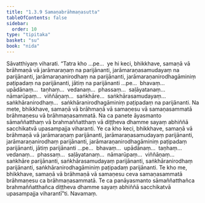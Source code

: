 ```yaml
---
title: "1.3.9 Samaṇabrāhmaṇasutta"
tableOfContents: false
sidebar:
  order: 10
type: "tipitaka"
basket: "su"
book: "nida"
---
```



<DynamicBreadcrumb />

<Division number="29" book="nida" bookNo="12" page="279">

<Paragraph number="198" book="nida">
Sāvatthiyaṃ viharati. “Tatra kho …pe…  ye hi keci, bhikkhave, samaṇā vā brāhmaṇā vā jarāmaraṇaṃ na parijānanti, jarāmaraṇasamudayaṃ na parijānanti, jarāmaraṇanirodhaṃ na parijānanti, jarāmaraṇanirodhagāminiṃ paṭipadaṃ na parijānanti, jātiṃ na parijānanti …pe…  bhavaṃ…  upādānaṃ…  taṇhaṃ…  vedanaṃ…  phassaṃ…  saḷāyatanaṃ…  nāmarūpaṃ…  viññāṇaṃ…  saṅkhāre…  saṅkhārasamudayaṃ…  saṅkhāranirodhaṃ…  saṅkhāranirodhagāminiṃ paṭipadaṃ na parijānanti. Na mete, bhikkhave, samaṇā vā brāhmaṇā vā samaṇesu vā samaṇasammatā brāhmaṇesu vā brāhmaṇasammatā. Na ca panete āyasmanto sāmaññatthaṃ vā brahmaññatthaṃ vā diṭṭheva dhamme sayaṃ abhiññā sacchikatvā upasampajja viharanti.
</Paragraph>

<Paragraph number="199" book="nida">
Ye ca kho keci, bhikkhave, samaṇā vā brāhmaṇā vā jarāmaraṇaṃ parijānanti, jarāmaraṇasamudayaṃ parijānanti, jarāmaraṇanirodhaṃ parijānanti, jarāmaraṇanirodhagāminiṃ paṭipadaṃ parijānanti, jātiṃ parijānanti …pe…  bhavaṃ…  upādānaṃ…  taṇhaṃ…  vedanaṃ…  phassaṃ…  saḷāyatanaṃ…  nāmarūpaṃ…  viññāṇaṃ…  saṅkhāre parijānanti, saṅkhārasamudayaṃ parijānanti, saṅkhāranirodhaṃ parijānanti, saṅkhāranirodhagāminiṃ paṭipadaṃ parijānanti. Te kho me, bhikkhave, samaṇā vā brāhmaṇā vā samaṇesu ceva samaṇasammatā brāhmaṇesu ca brāhmaṇasammatā. Te ca panāyasmanto sāmaññatthañca brahmaññatthañca diṭṭheva dhamme sayaṃ abhiññā sacchikatvā upasampajja viharantī”ti.

</Paragraph>
</Division>

<Paragraph number="200" type="center" book="nida">
Navamaṃ.
</Paragraph>